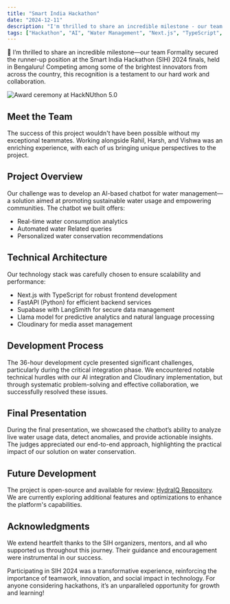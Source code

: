 ```yaml
---
title: "Smart India Hackathon"
date: "2024-12-11"
description: "I'm thrilled to share an incredible milestone - our team Formality secured a runner-up position in SIH 2024 final held in Bengaluru"
tags: ["Hackathon", "AI", "Water Management", "Next.js", "TypeScript", "Python", "ML"]
---
```


🎉 I’m thrilled to share an incredible milestone—our team Formality secured the runner-up position at the Smart India Hackathon (SIH) 2024 finals, held in Bengaluru! Competing among some of the brightest innovators from across the country, this recognition is a testament to our hard work and collaboration.

![Award ceremony at HackNUthon 5.0](/images/SIH2024.jpg)

## Meet the Team

The success of this project wouldn't have been possible without my exceptional teammates. Working alongside Rahil, Harsh, and Vishwa was an enriching experience, with each of us bringing unique perspectives to the project.

## Project Overview

Our challenge was to develop an AI-based chatbot for water management—a solution aimed at promoting sustainable water usage and empowering communities. The chatbot we built offers:

- Real-time water consumption analytics
- Automated water Related queries
- Personalized water conservation recommendations

## Technical Architecture

Our technology stack was carefully chosen to ensure scalability and performance:
- Next.js with TypeScript for robust frontend development
- FastAPI (Python) for efficient backend services
- Supabase with LangSmith for secure data management
- Llama model for predictive analytics and natural language processing
- Cloudinary for media asset management

## Development Process

The 36-hour development cycle presented significant challenges, particularly during the critical integration phase. We encountered notable technical hurdles with our AI integration and Cloudinary implementation, but through systematic problem-solving and effective collaboration, we successfully resolved these issues.

## Final Presentation

During the final presentation, we showcased the chatbot’s ability to analyze live water usage data, detect anomalies, and provide actionable insights. The judges appreciated our end-to-end approach, highlighting the practical impact of our solution on water conservation.

## Future Development

The project is open-source and available for review: [HydraIQ Repository](https://github.com/Alecxender1402/HydraIQv3). We are currently exploring additional features and optimizations to enhance the platform's capabilities.

## Acknowledgments

We extend heartfelt thanks to the SIH organizers, mentors, and all who supported us throughout this journey. Their guidance and encouragement were instrumental in our success.

Participating in SIH 2024 was a transformative experience, reinforcing the importance of teamwork, innovation, and social impact in technology. For anyone considering hackathons, it’s an unparalleled opportunity for growth and learning!